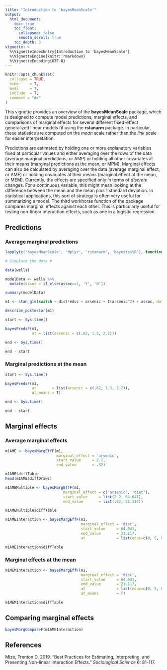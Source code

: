 ```yaml
---
title: "Introduction to 'bayesMeanScale'"
output: 
  html_document:
    toc: true
    toc_float:
      collapsed: false
      smooth_scroll: true
    toc_depth: 3
vignette: >
  %\VignetteIndexEntry{Introduction to 'bayesMeanScale'}
  %\VignetteEngine{knitr::rmarkdown}
  %\VignetteEncoding{UTF-8}
---
```


```r
knitr::opts_chunk$set(
  collapse = TRUE,
  echo     = T,
  eval     = T,
  include  = T,
  comment = "#>"
)
```

This vignette provides an overview of the **bayesMeanScale** package, which is designed to compute model predictions, marginal effects, and comparisons of marginal effects for several different fixed-effect generalized linear models fit using the **rstanarm** package. In particular, these statistics are computed on the *mean* scale rather than the *link* scale for easier interpretation.

Predictions are estimated by holding one or more explanatory variables fixed at particular values and either averaging over the rows of the data (average marginal predictions, or AMP) or holding all other covariates at their means (marginal predictions at the mean, or MPM). Marginal effects can also be calculated by averaging over the data (average marginal effect, or AME) or holding covariates at their means (marginal effect at the mean, or MEM). Currently, the effects are specified only in terms of *discrete* changes. For a continuous variable, this might mean looking at the difference between the mean and the mean plus 1 standard deviation. In statistical applications, this sort of strategy is often very useful for summarizing a model. The third workhorse function of the package compares marginal effects against each other. This is particularly useful for testing non-linear interaction effects, such as one in a logistic regression.

## Predictions

### Average marginal predictions


```r

lapply(c('bayesMeanScale', 'dplyr', 'rstanarm', 'bayestestR'), function(x) library(x, character.only=T))

# Simulate the data #

data(wells)

modelData <- wells %>%
  mutate(assoc = if_else(assoc==1, 'Y', 'N'))

summary(modelData)

m1 <- stan_glm(switch ~ dist*educ + arsenic + I(arsenic^2) + assoc, data=modelData, family=binomial, refresh=0)

describe_posterior(m1)

```

```r

start <- Sys.time()

bayesPredsF(m1, 
            at = list(arsenic = c(.82, 1.3, 2.2)))

end <- Sys.time()

end - start

```


### Marginal predictions at the mean

```r

start <- Sys.time()

bayesPredsF(m1, 
            at       = list(arsenic = c(.82, 1.3, 2.2)), 
            at_means = T)

end <- Sys.time()

end - start

```

## Marginal effects

### Average marginal effects

```r

m1AME <- bayesMargEffF(m1,
                       marginal_effect = 'arsenic',
                       start_value     = 2.2,
                       end_value       = .82)

m1AME$diffTable
head(m1AME$diffDraws)

```

```r

m1AMEMultiple <- bayesMargEffF(m1,
                          marginal_effect = c('arsenic', 'dist'),
                          start_value     = list(2.2, 64.041),
                          end_value       = list(.82, 21.117))

m1AMEMultiple$diffTable

```

```r

m1AMEInteraction <- bayesMargEffF(m1,
                                  marginal_effect = 'dist',
                                  start_value     = 64.041,
                                  end_value       = 21.117,
                                  at              = list(educ=c(0, 5, 8)))

m1AMEInteraction$diffTable

```

### Marginal effects at the mean

```r

m1MEMInteraction <- bayesMargEffF(m1,
                                  marginal_effect = 'dist',
                                  start_value     = 64.041,
                                  end_value       = 21.117,
                                  at              = list(educ=c(0, 5, 8)),
                                  at_means        = T)

m1MEMInteraction$diffTable

```


## Comparing marginal effects

```r

bayesMargCompareF(m1AMEInteraction)

```


## References

Mize, Trenton D. 2019. "Best Practices for Estimating, Interpreting, and Presenting Non-linear Interaction Effects." *Sociological Science* 6: 81-117. 